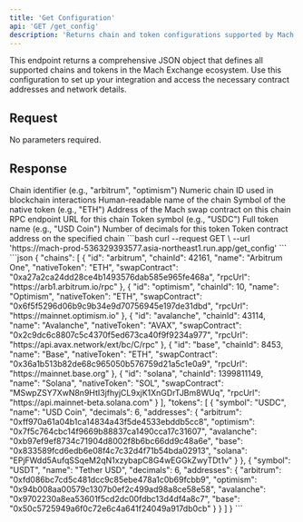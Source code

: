 ```yaml
---
title: 'Get Configuration'
api: 'GET /get_config'
description: 'Returns chain and token configurations supported by Mach'
---
```


This endpoint returns a comprehensive JSON object that defines all supported chains and tokens in the Mach Exchange ecosystem. Use this configuration to set up your integration and access the necessary contract addresses and network details.

## Request

No parameters required.

## Response

<ResponseField name="chains" type="array">
  <Expandable title="Chain Object">
    <ResponseField name="id" type="string">
      Chain identifier (e.g., "arbitrum", "optimism")
    </ResponseField>
    <ResponseField name="chainId" type="integer">
      Numeric chain ID used in blockchain interactions
    </ResponseField>
    <ResponseField name="name" type="string">
      Human-readable name of the chain
    </ResponseField>
    <ResponseField name="nativeToken" type="string">
      Symbol of the native token (e.g., "ETH")
    </ResponseField>
    <ResponseField name="swapContract" type="string">
      Address of the Mach swap contract on this chain
    </ResponseField>
    <ResponseField name="rpcUrl" type="string">
      RPC endpoint URL for this chain
    </ResponseField>
  </Expandable>
</ResponseField>

<ResponseField name="tokens" type="array">
  <Expandable title="Token Object">
    <ResponseField name="symbol" type="string">
      Token symbol (e.g., "USDC")
    </ResponseField>
    <ResponseField name="name" type="string">
      Full token name (e.g., "USD Coin")
    </ResponseField>
    <ResponseField name="decimals" type="integer">
      Number of decimals for this token
    </ResponseField>
    <ResponseField name="addresses" type="object">
      <Expandable title="Chain Address Mapping">
        <ResponseField name="[chainId]" type="string">
          Token contract address on the specified chain
        </ResponseField>
      </Expandable>
    </ResponseField>
  </Expandable>
</ResponseField>

<RequestExample>
```bash
curl --request GET \
  --url 'https://mach-prod-536329393577.asia-northeast1.run.app/get_config'
```
</RequestExample>

<ResponseExample>
```json
{
  "chains": [
    {
      "id": "arbitrum",
      "chainId": 42161,
      "name": "Arbitrum One",
      "nativeToken": "ETH",
      "swapContract": "0xa27a2ca24dd28ce4b1493576dab585e965fe468a",
      "rpcUrl": "https://arb1.arbitrum.io/rpc"
    },
    {
      "id": "optimism",
      "chainId": 10,
      "name": "Optimism",
      "nativeToken": "ETH",
      "swapContract": "0x6f5f5296d06b9c9b34e9d70756945e197de31dbd",
      "rpcUrl": "https://mainnet.optimism.io"
    },
    {
      "id": "avalanche",
      "chainId": 43114,
      "name": "Avalanche",
      "nativeToken": "AVAX",
      "swapContract": "0x2c9dc6c8807c5c4370f5ed673ca40f9f9234a977",
      "rpcUrl": "https://api.avax.network/ext/bc/C/rpc"
    },
    {
      "id": "base",
      "chainId": 8453,
      "name": "Base",
      "nativeToken": "ETH",
      "swapContract": "0x36a1b513b82de68c965050b576759d21a5c1e0a9",
      "rpcUrl": "https://mainnet.base.org"
    },
    {
      "id": "solana",
      "chainId": 1399811149,
      "name": "Solana",
      "nativeToken": "SOL",
      "swapContract": "MSwpZSY7XwN8n9HtI3jfhyjCL9xjK1XnGDrTJBm8WUq",
      "rpcUrl": "https://api.mainnet-beta.solana.com"
    }
  ],
  "tokens": [
    {
      "symbol": "USDC",
      "name": "USD Coin",
      "decimals": 6,
      "addresses": {
        "arbitrum": "0xff970a61a04b1ca14834a43f5de4533ebddb5cc8",
        "optimism": "0x7f5c764cbc14f9669b88837ca1490cca17c31607",
        "avalanche": "0xb97ef9ef8734c71904d8002f8b6bc66dd9c48a6e",
        "base": "0x833589fcd6edb6e08f4c7c32d4f71b54bda02913",
        "solana": "EPjFWdd5AufqSSqeM2qN1xzybapC8G4wEGGkZwyTDt1v"
      }
    },
    {
      "symbol": "USDT",
      "name": "Tether USD",
      "decimals": 6,
      "addresses": {
        "arbitrum": "0xfd086bc7cd5c481dcc9c85ebe478a1c0b69fcbb9",
        "optimism": "0x94b008aa00579c1307b0ef2c499ad98a8ce58e58",
        "avalanche": "0x9702230a8ea53601f5cd2dc00fdbc13d4df4a8c7",
        "base": "0x50c5725949a6f0c72e6c4a641f24049a917db0cb"
      }
    }
  ]
}
```
</ResponseExample>
